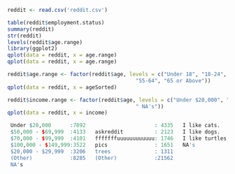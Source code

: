 ```r
reddit <- read.csv('reddit.csv')
```
```r
table(reddit$employment.status)
summary(reddit)
str(reddit)
levels(reddit$age.range)
library(ggplot2)
qplot(data = reddit, x = age.range)
qplot(data = reddit, x = age.range)
```

```r
reddit$age.range <- factor(reddit$age, levels = c("Under 18", "18-24", "25-34", "35-44", "45-54",
                                         "55-64", "65 or Above"))
qplot(data = reddit, x = ageSorted)

```

```r
reddit$income.range <- factor(reddit$age, levels = c("Under $20,000", "$20,000 - $29,999", "$50,000 - $69,999", "$70,000 - $99,999", "$100,000 - $149,999", "(Other)",
                                         " NA's"))
qplot(data = reddit, x = income)

 Under $20,000      :7892                      : 4335   I like cats.   :11156  
 $50,000 - $69,999  :4133   askreddit          : 2123   I like dogs.   :17151  
 $70,000 - $99,999  :4101   fffffffuuuuuuuuuuuu: 1746   I like turtles.: 4442  
 $100,000 - $149,999:3522   pics               : 1651   NA's           :    5  
 $20,000 - $29,999  :3206   trees              : 1311                          
 (Other)            :8285   (Other)            :21562                          
 NA's 
```

